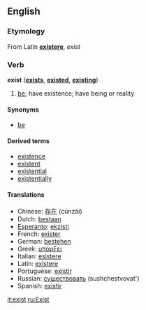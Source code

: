 ==English==
===Etymology===
From Latin '''[[existere]]''', ''exist''

===Verb===
'''exist''' ('''[[exists]]''', '''[[existed]]''', '''[[existing]]''')

# [[be]]; have existence; have being or reality

====Synonyms====
*[[be]]

====Derived terms====
*[[existence]]
*[[existent]]
*[[existential]]
*[[existentially]]

====Translations====
*Chinese: [[存在]] (cúnzài)
*Dutch: [[bestaan]]
*[[Esperanto]]: [[ekzisti]]
*French: [[exister]]
*German: [[bestehen]]
*Greek: [[υπάρξει]]
*Italian: [[esistere]]
*Latin: [[existere]]
*Portuguese: [[existir]]
*Russian: [[существовать]] (sushchestvovat')
*Spanish: [[existir]]

[[it:exist]]
[[ru:Exist]]